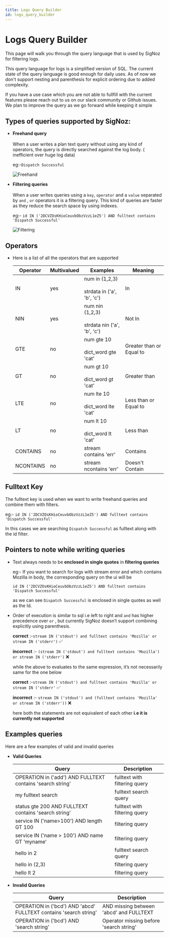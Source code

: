 ```yaml
---
title: Logs Query Builder
id: logs_query_builder
---
```


# Logs Query Builder

This page will walk you through the query language that is used by SigNoz for filtering logs.

This query language for logs is a simplified version of SQL. The current state of the query language is good enough for daily uses. As of now we don't support nesting and parenthesis for explicit ordering due to added complexity. 

If you have a use case which you are not able to fullfill with the current features please reach out to us on our slack community or Github issues. We plan to improve the query as we go forward while keeping it simple 

## Types of queries supported by SigNoz:
*  **Freehand query** <br></br>
    When a user writes a plan text query without using any kind of operators, the query is directly searched against the log body. ( inefficient over huge log data)

    eg:-`Dispatch Successful`
    
    ![Freehand](/img/docs/logs/logs_query_freehand.png)
        
*  **Filtering queries** <br></br>
    When a user writes queries using a `key`, `operator` and  a `value` separated by `and` , `or` operators it is a filtering query.
    This kind of queries are faster as they reduce the search space by using indexes.
    
    eg:- `id IN ('2DCVZOsKHioCeuvbObzVzzL1eZ5') AND fulltext contains 'Dispatch Successful'`
    
    ![Filtering](/img/docs/logs/logs_query_filtering.png)
        
## Operators 
* Here is a list of all the operators that are supported

    | Operator  | Multivalued | Examples                                           | Meaning |
    |-----------|-------------|----------------------------------------------------|---------|
    | IN        | yes         |  num in (1,2,3)<br></br> strdata in ('a', 'b', 'c')   | In |
    | NIN       | yes         |  num nin (1,2,3)<br></br> strdata nin ('a', 'b', 'c') | Not In |
    | GTE       | no          |  num gte 10<br></br> dict_word gte 'cat'              | Greater than or Equal to |
    | GT        | no          |  num gt 10<br></br> dict_word gt 'cat'                | Greater than |
    | LTE       | no          |  num lte 10<br></br> dict_word lte 'cat'              | Less than or Equal to |
    | LT        | no          |  num lt 10<br></br> dict_word lt 'cat'                | Less than |
    | CONTAINS  | no          |  stream contains 'err'                            | Contains |
    | NCONTAINS | no          |  stream ncontains 'err'                           | Doesn't Contain |
    
## Fulltext Key
    
The fulltext key is used when we want to write freehand queries and combine them with filters.

eg:- `id IN ('2DCVZOsKHioCeuvbObzVzzL1eZ5') AND fulltext contains 'Dispatch Successful'`

In this cases we are searching `Dispatch Successful` as fulltext along with the id filter.
    

## Pointers to note while writing queries
- Text always needs to be **enclosed in single quotes** in **filtering queries**

    eg:-
    If you want to search for logs with stream error and which contains Mozilla in body, the corresponding query on the ui will be 

    `id IN ('2DCVZOsKHioCeuvbObzVzzL1eZ5') AND fulltext contains 'Dispatch Successful'`

    as we can see `Dispatch Successful` is enclosed in single quotes as well as the Id.

- Order of execution is similar to sql i.e left to right and `and` has higher precedence over `or` , but currently SigNoz doesn’t support combining explicitly using parenthesis.
    
    **correct** :-`stream IN ('stdout') and fulltext contains 'Mozilla' or stream IN ('stderr')` ✅

    **incorrect** :- `(stream IN ('stdout') and fulltext contains 'Mozilla') or stream IN ('stderr')` ❌ 
    
    while the above to evaluates to the same expression, it’s not necessarily same for the one below
    
    **correct** :-`stream IN ('stdout') and fulltext contains 'Mozilla' or stream IN ('stderr'` ✅
    
    **incorrect** :- `stream IN ('stdout') and (fulltext contains 'Mozilla' or stream IN ('stderr'))` ❌ 
    
    here both the statements are not equivalent of each other **i.e it is currently not supported**

## Examples queries

Here are a few examples of valid and invalid queries

* **Valid Queries**

    | Query                                                      | Description                   |
    |------------------------------------------------------------|-------------------------------|
    | OPERATION in ('add') AND FULLTEXT contains 'search string' | fulltext with filtering query |
    | my fulltext search                                         | fulltext search query         |
    | status gte 200 AND FULLTEXT contains 'search string'       | fulltext with filtering query |
    | service IN ('name>100') AND length GT 100                  | filtering query               |
    | service IN ('name > 100') AND name GT 'myname'             | filtering query               |
    | hello in 2                                                 | fulltext search query         |
    | hello in (2,3)                                             | filtering query               |
    | hello lt 2                                                 | filtering query               |

* **Invalid Queries**

    | Query                                                             | Description                             |
    |-------------------------------------------------------------------|-----------------------------------------|
    | OPERATION in ('bcd') AND 'abcd' FULLTEXT contains 'search string' | AND missing between 'abcd' and FULLTEXT | 
    | OPERATION in ('bcd') AND 'search string'                          | Operator missing before 'search string' | 
